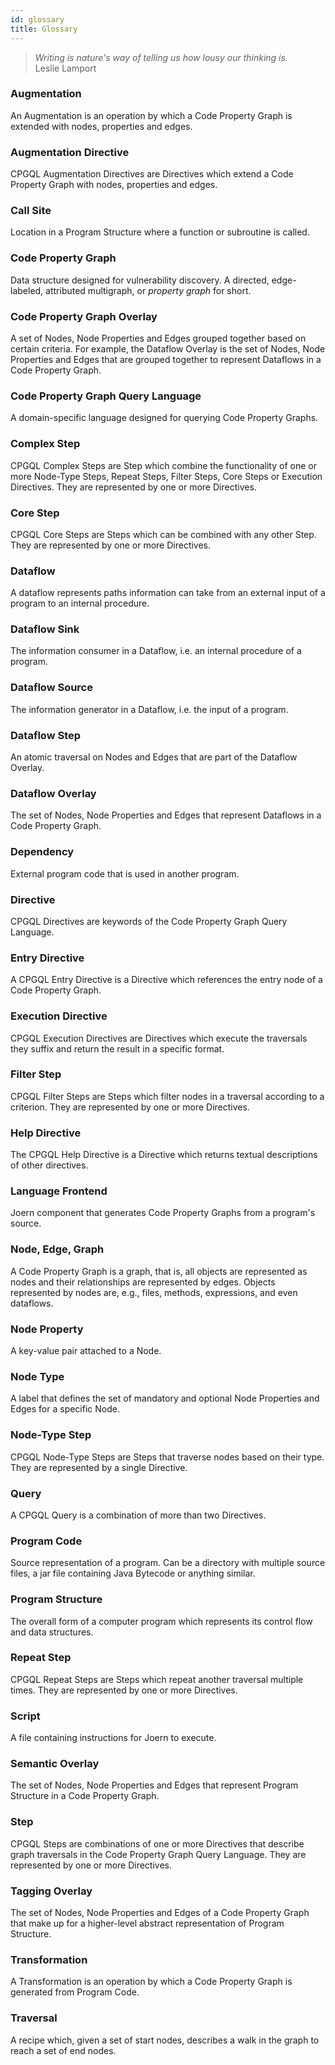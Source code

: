 ```yaml
---
id: glossary
title: Glossary
---
```


<blockquote><i>Writing is nature's way of telling us how lousy our thinking is.</i><br />Leslie Lamport</blockquote>

### Augmentation

An Augmentation is an operation by which a Code Property Graph is extended with nodes, properties and edges.

### Augmentation Directive

CPGQL Augmentation Directives are Directives which extend a Code Property Graph with nodes, properties and edges.

### Call Site

Location in a Program Structure where a function or subroutine is called.

### Code Property Graph

Data structure designed for vulnerability discovery. A directed, edge-labeled, attributed multigraph, or _property graph_ for short.

### Code Property Graph Overlay

A set of Nodes, Node Properties and Edges grouped together based on certain criteria. For example, the Dataflow Overlay is the set of Nodes, Node Properties and Edges that are grouped together to represent Dataflows in a Code Property Graph.

### Code Property Graph Query Language

A domain-specific language designed for querying Code Property Graphs.

### Complex Step

CPGQL Complex Steps are Step which combine the functionality of one or more Node-Type Steps, Repeat Steps, Filter Steps, Core Steps or Execution Directives. They are represented by one or more Directives.

### Core Step

CPGQL Core Steps are Steps which can be combined with any other Step. They are represented by one or more Directives.

### Dataflow

A dataflow represents paths information can take from an external input of a program to an internal procedure.

### Dataflow Sink

The information consumer in a Dataflow, i.e. an internal procedure of a program.

### Dataflow Source

The information generator in a Dataflow, i.e. the input of a program.

### Dataflow Step

An atomic traversal on Nodes and Edges that are part of the Dataflow Overlay.

### Dataflow Overlay

The set of Nodes, Node Properties and Edges that represent Dataflows in a Code Property Graph.

### Dependency

External program code that is used in another program.

### Directive

CPGQL Directives are keywords of the Code Property Graph Query Language.

### Entry Directive

A CPGQL Entry Directive is a Directive which references the entry node of a Code Property Graph.

### Execution Directive

CPGQL Execution Directives are Directives which execute the traversals they suffix and return the result in a specific format.

### Filter Step

CPGQL Filter Steps are Steps which filter nodes in a traversal according to a criterion. They are represented by one or more Directives.

### Help Directive

The CPGQL Help Directive is a Directive which returns textual descriptions of other directives.

### Language Frontend

Joern component that generates Code Property Graphs from a program's source.

### Node, Edge, Graph

A Code Property Graph is a graph, that is, all objects are represented as nodes and their relationships are represented by edges. Objects represented by nodes are, e.g., files, methods, expressions, and even dataflows.

### Node Property

A key-value pair attached to a Node.

### Node Type

A label that defines the set of mandatory and optional Node Properties and Edges for a specific Node.

### Node-Type Step

CPGQL Node-Type Steps are Steps that traverse nodes based on their type. They are represented by a single Directive.

### Query

A CPGQL Query is a combination of more than two Directives.

### Program Code

Source representation of a program. Can be a directory with multiple source files, a jar file containing Java Bytecode or anything similar.

### Program Structure

The overall form of a computer program which represents its control flow and data structures.

### Repeat Step

CPGQL Repeat Steps are Steps which repeat another traversal multiple times. They are represented by one or more Directives.

### Script

A file containing instructions for Joern to execute.

### Semantic Overlay

The set of Nodes, Node Properties and Edges that represent Program Structure in a Code Property Graph.

### Step

CPGQL Steps are combinations of one or more Directives that describe graph traversals in the Code Property Graph Query Language. They are represented by one or more Directives.

### Tagging Overlay

The set of Nodes, Node Properties and Edges of a Code Property Graph that make up for a higher-level abstract representation of Program Structure.

### Transformation

A Transformation is an operation by which a Code Property Graph is generated from Program Code.

### Traversal

A recipe which, given a set of start nodes, describes a walk in the graph to reach a set of end nodes.
